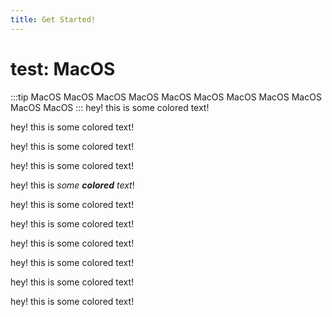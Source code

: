 ```yaml
---
title: Get Started!
---
```



# test: <ColorText color="red">MacOS</ColorText>

:::tip
<LabelText color="red">MacOS</LabelText> 
<LabelText color="orange">MacOS</LabelText> 
<LabelText color="yellow">MacOS</LabelText> 
<LabelText color="green">MacOS</LabelText> 
<LabelText color="cyan">MacOS</LabelText>
<LabelText color="blue">MacOS</LabelText>
<LabelText color="purple">MacOS</LabelText>
<LabelText color="pink">MacOS</LabelText>
<LabelText color="black">MacOS</LabelText>
<LabelText color="gray">MacOS</LabelText>
<LabelText color="brown">MacOS</LabelText>
:::
hey! this is <ColorText color="red">some colored text</ColorText>!

hey! this is <ColorText color="orange">some colored text</ColorText>!

hey! this is <ColorText color="yellow">some colored text</ColorText>!

hey! this is <ColorText color="green">some colored text</ColorText>!

hey! this is _<ColorText color="cyan">some **colored** text</ColorText>_!

hey! this is <ColorText color="blue">some colored text</ColorText>!

hey! this is <ColorText color="purple">some colored text</ColorText>!

hey! this is <ColorText color="pink">some colored text</ColorText>!

hey! this is <ColorText color="black">some colored text</ColorText>!

hey! this is <ColorText color="gray">some colored text</ColorText>!

hey! this is <ColorText color="brown">some colored text</ColorText>!
